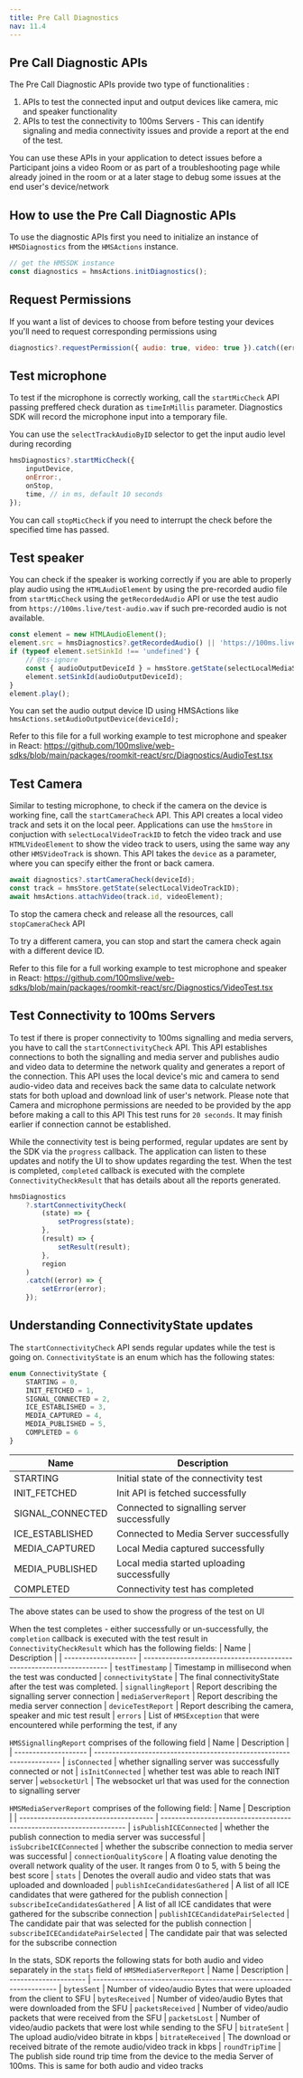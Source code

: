 ```yaml
---
title: Pre Call Diagnostics
nav: 11.4
---
```


## Pre Call Diagnostic APIs

The Pre Call Diagnostic APIs provide two type of functionalities :

1. APIs to test the connected input and output devices like camera, mic and speaker functionality
2. APIs to test the connectivity to 100ms Servers - This can identify signaling and media connectivity issues and provide a report at the end of the test.

You can use these APIs in your application to detect issues before a Participant joins a video Room or as part of a troubleshooting page while already joined in the room or at a later stage to debug some issues at the end user's device/network

## How to use the Pre Call Diagnostic APIs

To use the diagnostic APIs first you need to initialize an instance of `HMSDiagnostics` from the `HMSActions` instance.

```js
// get the HMSSDK instance
const diagnostics = hmsActions.initDiagnostics();
```

## Request Permissions

If you want a list of devices to choose from before testing your devices you'll need to request corresponding permissions using

```js
diagnostics?.requestPermission({ audio: true, video: true }).catch((error) => setError(error));
```

## Test microphone

To test if the microphone is correctly working, call the `startMicCheck` API passing preffered check duration as `timeInMillis` parameter. Diagnostics SDK will record the microphone input into a temporary file.

You can use the `selectTrackAudioByID` selector to get the input audio level during recording

```js
hmsDiagnostics?.startMicCheck({
    inputDevice,
    onError:,
    onStop,
    time, // in ms, default 10 seconds
});
```

You can call `stopMicCheck` if you need to interrupt the check before the specified time has passed.

## Test speaker

You can check if the speaker is working correctly if you are able to properly play audio using the `HTMLAudioElement` by using the pre-recorded audio file from `startMicCheck` using the `getRecordedAudio` API or use the test audio from `https://100ms.live/test-audio.wav` if such pre-recorded audio is not available.

```js
const element = new HTMLAudioElement();
element.src = hmsDiagnostics?.getRecordedAudio() || 'https://100ms.live/test-audio.wav';
if (typeof element.setSinkId !== 'undefined') {
    // @ts-ignore
    const { audioOutputDeviceId } = hmsStore.getState(selectLocalMediaSettings);
    element.setSinkId(audioOutputDeviceId);
}
element.play();
```

You can set the audio output device ID using HMSActions like `hmsActions.setAudioOutputDevice(deviceId);`

Refer to this file for a full working example to test microphone and speaker in React: https://github.com/100mslive/web-sdks/blob/main/packages/roomkit-react/src/Diagnostics/AudioTest.tsx

## Test Camera

Similar to testing microphone, to check if the camera on the device is working fine, call the `startCameraCheck` API. This API creates a local video track and sets it on the local peer.
Applications can use the `hmsStore` in conjuction with `selectLocalVideoTrackID` to fetch the video track and use `HTMLVideoElement` to show the video track to users, using the same way any other `HMSVideoTrack` is shown.
This API takes the `device` as a parameter, where you can specify either the front or back camera.

```js
await diagnostics?.startCameraCheck(deviceId);
const track = hmsStore.getState(selectLocalVideoTrackID);
await hmsActions.attachVideo(track.id, videoElement);
```

To stop the camera check and release all the resources, call `stopCameraCheck` API

To try a different camera, you can stop and start the camera check again with a different device ID.

Refer to this file for a full working example to test microphone and speaker in React: https://github.com/100mslive/web-sdks/blob/main/packages/roomkit-react/src/Diagnostics/VideoTest.tsx

## Test Connectivity to 100ms Servers

To test if there is proper connectivity to 100ms signalling and media servers, you have to call the `startConnectivityCheck` API. This API establishes connections to both the signalling and media server and publishes audio and video data to determine the network quality and generates a report of the connection.
This API uses the local device's mic and camera to send audio-video data and receives back the same data to calculate network stats for both upload and download link of user's network.
Please note that Camera and microphone permissions are needed to be provided by the app before making a call to this API
This test runs for `20 seconds`. It may finish earlier if connection cannot be established.

While the connectivity test is being performed, regular updates are sent by the SDK via the `progress` callback. The application can listen to these updates and notify the UI to show updates regarding the test.
When the test is completed, `completed` callback is executed with the complete `ConnectivityCheckResult` that has details about all the reports generated.

```js
hmsDiagnostics
    ?.startConnectivityCheck(
        (state) => {
            setProgress(state);
        },
        (result) => {
            setResult(result);
        },
        region
    )
    .catch((error) => {
        setError(error);
    });
```

## Understanding ConnectivityState updates

The `startConnectivityCheck` API sends regular updates while the test is going on. `ConnectivityState` is an enum which has the following states:

```js
enum ConnectivityState {
    STARTING = 0,
    INIT_FETCHED = 1,
    SIGNAL_CONNECTED = 2,
    ICE_ESTABLISHED = 3,
    MEDIA_CAPTURED = 4,
    MEDIA_PUBLISHED = 5,
    COMPLETED = 6
}
```

| Name             | Description                                 |
| ---------------- | ------------------------------------------- |
| STARTING         | Initial state of the connectivity test      |
| INIT_FETCHED     | Init API is fetched successfully            |
| SIGNAL_CONNECTED | Connected to signalling server successfully |
| ICE_ESTABLISHED  | Connected to Media Server successfully      |
| MEDIA_CAPTURED   | Local Media captured successfully           |
| MEDIA_PUBLISHED  | Local media started uploading successfully  |
| COMPLETED        | Connectivity test has completed             |

The above states can be used to show the progress of the test on UI

When the test completes - either successfully or un-successfully, the `completion` callback is executed with the test result in `ConnectivityCheckResult` which has the following fields:
| Name | Description |
| -------------------- | --------------------------------------------------------------------
| `testTimestamp` | Timestamp in millisecond when the test was conducted
| `connectivityState` | The final connectivityState after the test was completed.
| `signallingReport` | Report describing the signalling server connection
| `mediaServerReport` | Report describing the media server connection
| `deviceTestReport` | Report describing the camera, speaker and mic test result
| `errors` | List of `HMSException` that were encountered while performing the test, if any

`HMSSignallingReport` comprises of the following field
| Name | Description |
| -------------------- | --------------------------------------------------------------------
| `isConnected` | whether signalling server was successfully connected or not
| `isInitConnected` | whether test was able to reach INIT server
| `websocketUrl` | The websocket url that was used for the connection to signalling server

`HMSMediaServerReport` comprises of the following field:
| Name | Description |
| ------------------------------------- | --------------------------------------------------------------------
| `isPublishICEConnected` | whether the publish connection to media server was successful
| `isSubcribeICEConnected` | whether the subscribe connection to media server was successful
| `connectionQualityScore` | A floating value denoting the overall network quality of the user. It ranges from 0 to 5, with 5 being the best score
| `stats` | Denotes the overall audio and video stats that was uploaded and downloaded
| `publishIceCandidatesGathered` | A list of all ICE candidates that were gathered for the publish connection
| `subscribeIceCandidatesGathered` | A list of all ICE candidates that were gathered for the subscribe connection
| `publishICECandidatePairSelected` | The candidate pair that was selected for the publish connection
| `subscribeICECandidatePairSelected` | The candidate pair that was selected for the subscribe connection

In the stats, SDK reports the following stats for both audio and video separately in the `stats` field of `HMSMediaServerReport`
| Name | Description
| --------------------- | --------------------------------------------------------------------
| `bytesSent` | Number of video/audio Bytes that were uploaded from the client to SFU
| `bytesReceived` | Number of video/audio Bytes that were downloaded from the SFU
| `packetsReceived` | Number of video/audio packets that were received from the SFU
| `packetsLost` | Number of video/audio packets that were lost while sending to the SFU
| `bitrateSent` | The upload audio/video bitrate in kbps
| `bitrateReceived` | The download or received bitrate of the remote audio/video track in kbps
| `roundTripTime` | The publish side round trip time from the device to the media Server of 100ms. This is same for both audio and video tracks

